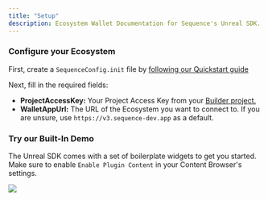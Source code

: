 ---
title: "Setup"
description: Ecosystem Wallet Documentation for Sequence's Unreal SDK.
---

### Configure your Ecosystem

First, create a `SequenceConfig.init` file by [following our Quickstart guide](/sdk/unreal/getting_started)

Next, fill in the required fields:

- **ProjectAccessKey:** Your Project Access Key from your [Builder project.](https://sequence.build/)
- **WalletAppUrl:** The URL of the Ecosystem you want to connect to. If you are unsure, use `https://v3.sequence-dev.app` as a default.

### Try our Built-In Demo

The Unreal SDK comes with a set of boilerplate widgets to get you started.
Make sure to enable `Enable Plugin Content` in your Content Browser's settings.

<Frame>
    <img src="/images/unreal/ecosystem/ecosystem-wallet-demo.png" />
</Frame>
